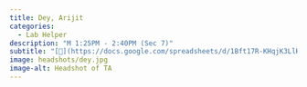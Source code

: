 ```yaml
---
title: Dey, Arijit
categories: 
  - Lab Helper
description: "M 1:25PM - 2:40PM (Sec 7)"
subtitle: "[🔗](https://docs.google.com/spreadsheets/d/1Bft17R-KHqjK3LlK8aRUEQCGmtnFaH0BgVX830SysOE/edit?usp=sharing)"
image: headshots/dey.jpg
image-alt: Headshot of TA
---
```

